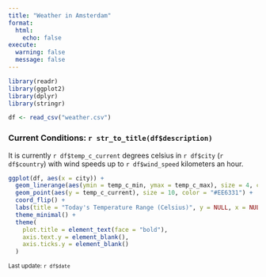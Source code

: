 ```yaml
---
title: "Weather in Amsterdam"
format: 
  html:
    echo: false
execute:
  warning: false
  message: false
---
```

```r

library(readr)
library(ggplot2)
library(dplyr)
library(stringr)

df <- read_csv("weather.csv")

```

### Current Conditions: `r str_to_title(df$description)`

It is currently `r df$temp_c_current` degrees celsius in `r df$city` (`r df$country`) with wind speeds up to `r df$wind_speed` kilometers an hour.

```r

ggplot(df, aes(x = city)) +
  geom_linerange(aes(ymin = temp_c_min, ymax = temp_c_max), size = 4, color = "#447099") +
  geom_point(aes(y = temp_c_current), size = 10, color = "#EE6331") +
  coord_flip() +
  labs(title = "Today's Temperature Range (Celsius)", y = NULL, x = NULL) +
  theme_minimal() +
  theme(
    plot.title = element_text(face = "bold"),
    axis.text.y = element_blank(),
    axis.ticks.y = element_blank()
  )

```

<small>Last update: `r df$date`</small>